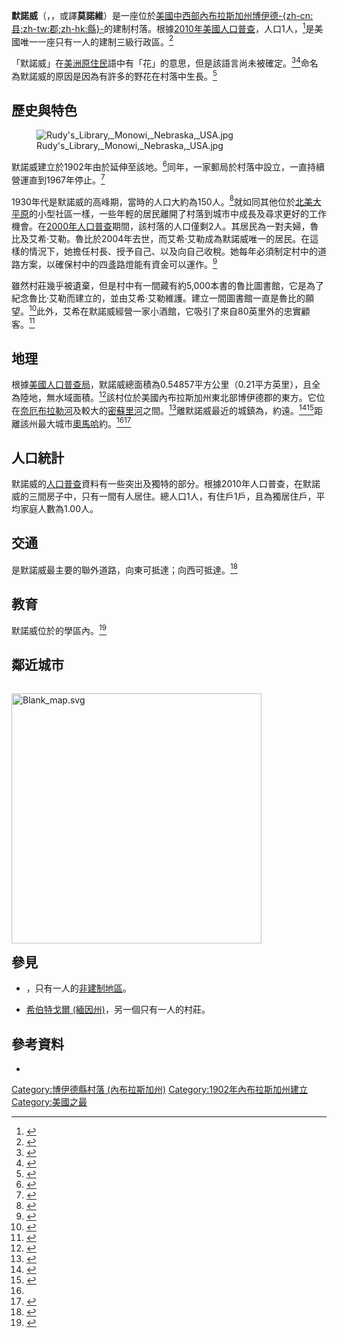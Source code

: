 {{noteTA
|G1=Country
|G2=USState
}}
{{Infobox settlement
|name                 = 默諾威
|official_name        = {{lang|en|Monowi}}
|settlement_type      = {{le|村落 (美國)|Village (United States)|村落}}
|image_skyline        = Population sign, Monowi, Nebraska, USA.jpg
|image_caption        = 從東側進入默諾威時所見的人口路牌（2007）
|image_map            = Boyd County Nebraska Incorporated and Unincorporated areas Monowi Highlighted.svg
|mapsize              = 250px
|map_caption          = 默諾威在內布拉斯加州博伊德郡的位置
|image_map1           = Detailed map of Monowi, Nebraska.png
|mapsize1             = 250px
|map_caption1         = 默諾威的詳細地圖
|subdivision_type     = 國家
|subdivision_name     = {{USA}}
|subdivision_type1    = 州
|subdivision_name1    = {{flag|Nebraska}}
|subdivision_type2    = -{zh-cn:县;zh-tw:郡;zh-hk:縣}-
|subdivision_name2    = [[博伊德縣_(內布拉斯加州)|博伊德-{zh-cn:县;zh-tw:郡;zh-hk:縣}-]]
|leader_title         = 村長
|leader_name          = 艾希·艾勒（Elsie Eiler）
|area_total_km2       = 0.54857
|area_land_km2        = 0.54857
|area_water_km2       = 0
|established_title    = 建立
|established_date     = 1902年
|population_as_of     = [[2010年美國人口普查|2010]]
|population_est       = 1
|pop_est_as_of        = 2017 <ref name="FactFinder"/>
|population_footnotes = <ref name="FactFinder">{{cite web|url=https://factfinder.census.gov/faces/tableservices/jsf/pages/productview.xhtml?src=CF#|title=2010 Demographic Profile Data – Monowi village, Nebraska|publisher=[[United_States_Census_Bureau|United States Census Bureau]]|access-date=2018-10-08|archive-url=https://web.archive.org/web/20110721034521/http://factfinder2.census.gov/faces/tableservices/jsf/pages/productview.xhtml?pid=DEC_10_PL_GCTPL2.ST13&prodType=table|archive-date=2011-07-21|dead-url=yes}}</ref>
|population_total         = 1
|population_density_km2   = 1.9
|timezone                 = [[北美中部時區|北美中部時區]]
|utc_offset               = -6
|timezone_DST             = 北美中部夏令時區
|utc_offset_DST           = -5
|elevation_m              = 405
|blank_name               = [[聯邦資料處理標準|FIPS代碼]]
|blank_info               = 31-32550<ref name="GR2">{{cite web|url=http://factfinder2.census.gov|publisher=[[United_States_Census_Bureau|United States Census Bureau]]|accessdate=2008-01-31|title=American FactFinder|archive-date=2013-09-11|archive-url=https://web.archive.org/web/20130911234518/http://factfinder2.census.gov/|dead-url=no}}</ref>
|blank1_name              = [[地名資訊系統|GNIS]]編號
|blank1_info              = 0831379<ref name="GR3">{{cite web|url=http://geonames.usgs.gov|accessdate=2008-01-31|title=US Board on Geographic Names|publisher=[[United_States_Geological_Survey|United States Geological Survey]]|date=2007-10-25|archive-date=2018-12-25|archive-url=https://web.archive.org/web/20181225203902/https://geonames.usgs.gov/%20|dead-url=no}}</ref>
|blank2_name              = [[美國國家標準協會|ANSI]]代碼
|blank2_info              = 2399382<ref name ="Gazetteer files"/>
}}

'''默諾威'''（{{lang-en|Monowi}}，{{IPAc-en|ˈ|m|ɒ|n|oʊ-|w|aɪ}}，或譯'''莫諾維'''）是一座位於[[美國中西部|美國中西部]][[內布拉斯加州|內布拉斯加州]][[博伊德縣_(內布拉斯加州)|博伊德-{zh-cn:县;zh-tw:郡;zh-hk:縣}-]]的建制村落。根據[[2010年美國人口普查|2010年美國人口普查]]，人口1人，<ref>{{cite web|url=http://factfinder2.census.gov/bkmk/table/1.0/en/DEC/10_PL/P1/1600000US3132550| author=US Census Bureau |title=American FactFinder|accessdate=2011-04-13}}</ref>是美國唯一一座只有一人的建制三級行政區。<ref>{{cite web|url=http://www.reuters.com/news/pictures/slideshow?articleId=USRTR2LZG0#a=1|title=Monowi, Nebraska, Population: 1|work=[[路透社|路透社]]|date=2011-05-04|accessdate=2017-02-01}}</ref>

「默諾威」在[[美洲原住民|美洲原住民]]語中有「花」的意思，但是該語言尚未被確定。<ref>{{cite book |last=Bright |first=William |title=Native American Placenames of the United States |url=https://archive.org/details/nativeamericanpl0000brig |year=2004 |publisher=University of Oklahoma Press |location=Norman, OK |page=[https://archive.org/details/nativeamericanpl0000brig/page/296 296]}}</ref><ref>{{cite book|author=Chicago and North Western Railway Company|title=A History of the Origin of the Place Names Connected with the Chicago & North Western and Chicago, St. Paul, Minneapolis & Omaha Railways|url=https://books.google.com/books?id=OspBAQAAMAAJ&pg=PA104|year=1908|page=104}}</ref>命名為默諾威的原因是因為有許多的野花在村落中生長。<ref>{{cite book | url=https://books.google.com/books?id=Dlas_EPVGFEC&source=gbs_navlinks_s | title=Nebraska Place-Names | publisher=University of Nebraska Press | author=Fitzpatrick, Lillian L. | year=1960 | pages=22 | access-date=2017-02-02 | archive-date=2016-11-16 | archive-url=https://web.archive.org/web/20161116235917/https://books.google.com/books?id=Dlas_EPVGFEC&source=gbs_navlinks_s | dead-url=no }}</ref>

==歷史與特色==

[[File:Rudy's_Library,_Monowi,_Nebraska,_USA.jpg|thumb]]

{{US Census population
|title=默諾威歷史人口數
|1910= 109
|1920= 100
|1930= 123
|1940= 99
|1950= 67
|1960= 40
|1970= 16
|1980= 18
|1990= 6
|2000= 2
|2010= 1
|estyear=2015
|estimate=1
|estref=<ref name="USCensusEst2015">{{cite web|url=http://www.census.gov/popest/data/cities/totals/2015/SUB-EST2015.html|title=Annual Estimates of the Resident Population for Incorporated Places: April 1, 2010 to July 1, 2015|accessdate=2016-06-02|archive-url=https://archive.is/20160602200744/http://www.census.gov/popest/data/cities/totals/2015/SUB-EST2015.html|archive-date=2016-06-02|dead-url=yes}}</ref>
|align-fn=center
|footnote=美國人口普查<ref>{{cite web|url=http://www.census.gov/prod/www/decennial.html|title=Census of Population and Housing|author=[[United_States_Census_Bureau|United States Census Bureau]]|accessdate=2013-06-23|archive-date=2015-05-12|archive-url=https://www.webcitation.org/6YSasqtfX?url=http://www.census.gov/prod/www/decennial.html|dead-url=no}}</ref><br/>2012年估計<ref>{{cite web|url=http://www.census.gov/popest/data/cities/totals/2012/SUB-EST2012-3.html|title=Annual Estimates of the Resident Population: April 1, 2010 to July 1, 2012|accessdate=2013-06-23|archive-url=https://web.archive.org/web/20131019235623/http://www.census.gov/popest/data/cities/totals/2012/SUB-EST2012-3.html|archive-date=2013-10-19|dead-url=yes}}</ref>
}}

默諾威建立於1902年由於{{le|弗里蒙特、埃爾克霍恩和密蘇里谷鐵路|Fremont, Elkhorn and Missouri Valley Railroad}}延伸至該地。<ref>{{cite web | url=http://www.casde.unl.edu/history/counties/boyd/monowi/ | title=Monowi , Boyd County | publisher=University of Nebraska | work=Center for Advanced Land Management Information Technologies | accessdate=2014-07-30}}</ref>同年，一家郵局於村落中設立，一直持續營運直到1967年停止。<ref>{{cite web | url=http://www.postalhistory.com/postoffices.asp?task=display&state=NE&county=Boyd | title=Boyd County | publisher=Jim Forte Postal History | accessdate=2015-03-23 | archive-date=2014-08-26 | archive-url=https://web.archive.org/web/20140826120920/http://www.postalhistory.com/postoffices.asp?task=display&state=NE&county=Boyd | dead-url=no }}</ref>

1930年代是默諾威的高峰期，當時的人口大約為150人。<ref>{{cite web|last=Macuha|first=Marhgil|title=Elsie Eiler, The Lone Resident of Monowi Town in Nebraska|url=http://www.batangastoday.com/elsie-eiler-the-lone-resident-of-monowi-town-in-nebraska/12707/|publisher=Batangas Today}}</ref>就如同其他位於[[北美大平原|北美大平原]]的小型社區一樣，一些年輕的居民離開了村落到城市中成長及尋求更好的工作機會。在[[2000年美國人口普查|2000年人口普查]]期間，該村落的人口僅剩2人。其居民為一對夫婦，魯比及艾希·艾勒。魯比於2004年去世，而艾希·艾勒成為默諾威唯一的居民。在這樣的情況下，她擔任村長、授予自己{{le|賣酒許可證|Liquor license}}、以及向自己收稅。她每年必須制定村中的道路方案，以確保村中的四盞路燈能有資金可以運作。<ref name="reid">{{cite news|url=http://www.timesonline.co.uk/tol/news/world/us_and_americas/article516099.ece|title=Introducing the mayor of Monowi: (population: 1)|last=Reid|first=Tim|date=2005-02-19|work=[[The_Times|The Times]]|accessdate=2011-07-07}}{{subscription required}}</ref>

雖然村莊幾乎被遺棄，但是村中有一間藏有約5,000本書的魯比圖書館，它是為了紀念魯比·艾勒而建立的，並由艾希·艾勒維護。建立一間圖書館一直是魯比的願望。<ref>{{cite web|url=http://www.mnn.com/lifestyle/eco-tourism/photos/12-us-places-where-your-visit-could-double-the-population/monowi-neb|title=12 U.S. places where your visit could double the population|publisher=Mother Nature Network|date=2011-08-01|accessdate=2017-02-01}}</ref>此外，艾希在默諾威經營一家小酒館，它吸引了來自80英里外的忠實顧客。<ref>{{cite web|url=http://www.aroundme.com/locations/22297/post-welcome-to-monowi-nebraska-the-town-with-a-population-of-1/#page=1|title=WELCOME TO MONOWI, NEBRASKA: THE TOWN WITH A POPULATION OF 1|publisher=AroundMe.com|accessdate=2017-02-01|deadurl=yes|archiveurl=https://web.archive.org/web/20160530224355/http://www.aroundme.com/locations/22297/post-welcome-to-monowi-nebraska-the-town-with-a-population-of-1/#page=1|archivedate=2016-05-30}}</ref>
{{wide image|Monowi Tavern.jpg|1600px|alt=Panorama of Monowi Taver|2013年默諾威酒店內部}}

==地理==

根據[[美國人口普查局|美國人口普查局]]，默諾威總面積為0.54857平方公里（0.21平方英里），且全為陸地，無水域面積。<ref name ="Gazetteer files">{{cite web|url=http://www.census.gov/geo/maps-data/data/gazetteer2016.html|title=2016 U.S. Gazetteer Files|work=美國人口普查局|accessdate=2017-02-01}}</ref>該村位於美國內布拉斯加州東北部博伊德郡的東方。它位在[[奈厄布拉勒河|奈厄布拉勒河]]及較大的[[密蘇里河|密蘇里河]]之間。<ref name="State Map">{{cite map |publisher=[[Rand_McNally|Rand McNally]] |cartography=Rand McNally |title=The Road Atlas |year=2009 |edition=2009 |scale=1 inch:23 miles |section=E13-E14 |page=63}}</ref>離默諾威最近的城鎮為{{le|林奇 (內布拉斯加州)|Lynch, Nebraska|林奇}}，約{{convert|11.14|km}}遠。<ref name="distance">{{cite web |last=Michels |first=Chris |year=1997 |url=http://www2.nau.edu/~cvm/latlongdist.html |title=Latitude/Longitude Distance Calculation |publisher=[[北亞利桑那大學|北亞利桑那大學]] |accessdate=2012-10-11 |archive-date=2008-04-11 |archive-url=https://web.archive.org/web/20080411174434/http://www.nau.edu/~cvm/latlongdist.html |dead-url=no }}</ref><ref name="Lynch">{{cite web |author=U.S Board on Geographic Names |publisher=[[United_States_Geological_Survey|United States Geological Survey]] |date=1979-03-09 |url=http://geonames.usgs.gov/pls/gnispublic/f?p=132:3:1817756483618181::NO:3:P3_FID,P3_TITLE:830974%2CLynch |title=Feature Detail Report for: Lynch |work=Geographic Names Information System |accessdate=2012-10-11}}</ref>距離該州最大城市[[奧馬哈_(內布拉斯加州)|奧馬哈]]約{{convert|312.16|km}}。<ref name="distance"/><ref name="Omaha">{{cite web |author=U.S Board on Geographic Names |publisher=[[United_States_Geological_Survey|United States Geological Survey]] |date=1979-03-09 |url=http://geonames.usgs.gov/pls/gnispublic/f?p=132:3:1817756483618181::NO:3:P3_FID,P3_TITLE:835483%2COmaha |title=Feature Detail Report for: Omaha |work=Geographic Names Information System |accessdate=2012-10-11}}</ref>

==人口統計==
默諾威的[[人口普查|人口普查]]資料有一些突出及獨特的部分。根據2010年人口普查，在默諾威的三間房子中，只有一間有人居住。總人口1人，有住戶1戶，且為獨居住戶，平均家庭人數為1.00人。

==交通==

{{le|12號內布拉斯加州州道|Nebraska Highway 12}}是默諾威最主要的聯外道路，向東可抵達{{le|南蘇城 (內布拉斯加州)|South Sioux City, Nebraska|南蘇城}}；向西可抵達{{le|瓦倫泰因 (內布拉斯加州)|Valentine, Nebraska|瓦倫泰因}}。<ref>{{cite web|url=http://nebraskaoutlawtrail.org/|title=Nebraska Outlaw Trail _ Discover Nebraska's Hidden Treasure _ Highway 12 Scenic Byway|accessdate=2016-02-01}}</ref>

==教育==

默諾威位於{{le|林奇公立學校|Lynch Public Schools}}的學區內。<ref>{{cite web|url=http://www.schooldigger.com/go/NE/district/73170/search.aspx|title=Schools in Lynch Public Schools|publisher=SchoolDigger|accessdate=2011-07-21}}</ref>

==鄰近城市==

<div style="position: relative; float:left; width:500px;">
[[File:Blank_map.svg|400px]]  
{{Image label|x=0.5|y=0.5|scale=400|text=[[File:Map_pointer_black.svg|20px]]'''默諾威'''}}
{{Image label|x=0.110|y=0.478|scale=400|text=[[File:Small-city-symbol.svg|6px]]<small>{{le|布里斯托 (內布拉斯加州)|Bristow, Nebraska|布里斯托}}<br/>（21公里）</small>}} 
{{Image label|x=0.132|y=0.255|scale=400|text=[[File:Small-city-symbol.svg|6px]]<small>{{le|格羅斯 (內布拉斯加州)|Gross, Nebraska|格羅斯}}<br/>（24公里）</small>}} 
{{Image label|x=0.291|y=0.498|scale=400|text=[[File:Small-city-symbol.svg|6px]]<small>{{le|林奇 (內布拉斯加州)|Lynch, Nebraska|林奇}}<br/>（11公里）</small>}} 
{{Image label|x=0.708|y=0.536|scale=400|text=[[File:Small-city-symbol.svg|6px]]<small>{{le|弗德爾 (內布拉斯加州)|Verdel, Nebraska|弗德爾}}<br/>（11公里）</small>}} 
{{Image label|x=0.345|y=0.162|scale=400|text=[[File:Small-city-symbol.svg|6px]]<small>{{le|馬蒂 (南達科他州)|Marty, South Dakota|馬蒂}}<br/>（20公里）</small>}} 
</div>{{Clear|left}}

==參見==
{{portal|美國}}
*{{le|布福德 (懷俄明州)|PhinDeli Town Buford, Wyoming}}，只有一人的[[非建制地區|非建制地區]]。
*[[希伯特戈爾_(緬因州)|希伯特戈爾 (緬因州)]]，另一個只有一人的村莊。

==參考資料==
{{reflist|2}}

*{{sisterlinks|collapsible=true|c=Category:Monowi, Nebraska|d=Q962405|voy=no|v=no|species=no|wikt=no|b=no|s=no|n=no|q=no}}
{{內布拉斯加州}}
{{DEFAULTSORT:Monowi, Nebraska}}
[[Category:博伊德縣村落_(內布拉斯加州)|Category:博伊德縣村落 (內布拉斯加州)]]
[[Category:1902年內布拉斯加州建立|Category:1902年內布拉斯加州建立]]
[[Category:美國之最|Category:美國之最]]
